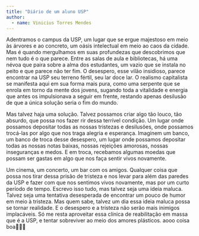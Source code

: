 ```yaml
---
title: "Diário de um aluno USP"
author: 
  - name: Vinicius Torres Mendes
---
```


Adentramos o campus da USP, um lugar que se ergue majestoso em meio às árvores e ao
concreto, um oásis intelectual em meio ao caos da cidade. Mas é quando mergulhamos em
suas profundezas que descobrimos que nem tudo é o que parece.
Entre as salas de aula e bibliotecas, há uma névoa que paira sobre a alma dos estudantes,
um vazio que se instala no peito e que parece não ter fim. O desespero, esse vilão
insidioso, parece encontrar na USP seu terreno fértil, seu lar doce lar.
O realismo capitalista se manifesta aqui em sua forma mais pura, como uma serpente que
se enrola em torno da mente dos jovens, sugando toda a vitalidade e energia que antes os
impulsionava a seguir em frente, restando apenas desilusão de que a única solução seria o
fim do mundo.

Mas talvez haja uma solução. Talvez possamos criar algo tão louco, tão absurdo, que possa
nos fazer rir dessa terrível condição. Um lugar onde possamos depositar todas as nossas
tristezas e desilusões, onde possamos trocá-las por algo que nos traga alegria e esperança.
Imaginem um banco, um banco de troca desse desespero, um lugar onde possamos
depositar todas as nossas notas baixas, nossas rejeições amorosas, nossas inseguranças e
medos. E em troca, recebamos algumas moedas que possam ser gastas em algo que nos
faça sentir vivos novamente.

Um cinema, um concerto, um bar com os amigos. Qualquer coisa que possa nos tirar dessa
prisão de tristeza e nos levar para além das paredes da USP e fazer com que nos sentimos
vivos novamente, mas por um curto período de tempo.
Escrevo isso tudo, mas talvez seja uma ideia maluca. Talvez seja uma tentativa
desesperada de encontrar um pouco de humor em meio à tristeza. Mas quem sabe, talvez
um dia essa ideia maluca possa se tornar realidade. E o desespero e a tristeza não serão
mais inimigos implacáveis. Só me resta aproveitar essa clínica de reabilitação em massa
que é a USP, e tentar sobreviver ao meio dos amores plásticos. aooo coisa boa👏👏👏


<a href="https://instagram.com/Vini.memes_"><i class="bi bi-instagram"></i></a>
